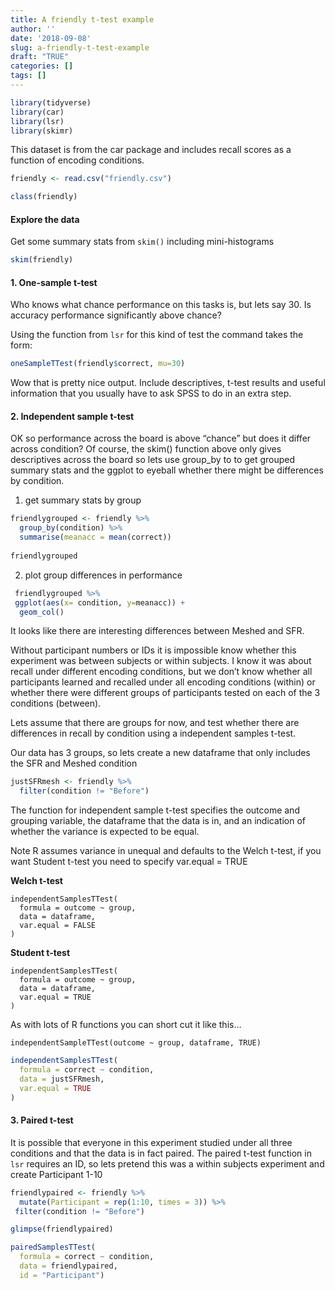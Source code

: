 ```yaml
---
title: A friendly t-test example
author: ''
date: '2018-09-08'
slug: a-friendly-t-test-example
draft: "TRUE"
categories: []
tags: []
---
```


```r
library(tidyverse)
library(car)
library(lsr)
library(skimr)

```

This dataset is from the car package and includes recall scores as a function of encoding conditions. 

```r
friendly <- read.csv("friendly.csv")

class(friendly)
```

#### Explore the data

Get some summary stats from `skim()` including mini-histograms

```r
skim(friendly)

```


#### 1. One-sample t-test

Who knows what chance performance on this tasks is, but lets say 30. Is accuracy performance significantly above chance?

Using the function from `lsr` for this kind of test the command takes the form: 


```r
oneSampleTTest(friendly$correct, mu=30)
```

Wow that is pretty nice output. Include descriptives, t-test results and useful information that you usually have to ask SPSS to do in an extra step. 

#### 2. Independent sample t-test

OK so performance across the board is above "chance" but does it differ across condition? Of course, the skim() function above only gives descriptives across the board so lets use group_by to to get grouped summary stats and the ggplot to eyeball whether there might be differences by condition. 

1. get summary stats by group

```r
friendlygrouped <- friendly %>%
  group_by(condition) %>%
  summarise(meanacc = mean(correct))
 
friendlygrouped
```
2. plot group differences in performance
```r
 friendlygrouped %>%
 ggplot(aes(x= condition, y=meanacc)) +
  geom_col()
```

It looks like there are interesting differences between Meshed and SFR. 

Without participant numbers or IDs it is impossible know whether this experiment was between subjects or within subjects. I know it was about recall under different encoding conditions, but we don't know whether all participants learned and recalled under all encoding conditions (within) or whether there were different groups of participants tested on each of the 3 conditions (between).

Lets assume that there are groups for now, and test whether there are differences in recall by condition using a independent samples t-test. 

Our data has 3 groups, so lets create a new dataframe that only includes the SFR and Meshed condition 

```r
justSFRmesh <- friendly %>%
  filter(condition != "Before")
```

The function for independent sample t-test specifies the outcome and grouping variable, the dataframe that the data is in, and an indication of whether the variance is expected to be equal. 

Note R assumes variance in unequal and defaults to the Welch t-test, if you want Student t-test you need to specify var.equal = TRUE

**Welch t-test** 
```
independentSamplesTTest(
  formula = outcome ~ group, 
  data = dataframe, 
  var.equal = FALSE
)
```

**Student t-test**

```
independentSamplesTTest(
  formula = outcome ~ group, 
  data = dataframe, 
  var.equal = TRUE
)
```

As with lots of R functions you can short cut it like this...

```
independentSampleTTest(outcome ~ group, dataframe, TRUE)

```


```r
independentSamplesTTest(
  formula = correct ~ condition, 
  data = justSFRmesh,
  var.equal = TRUE
)
```

#### 3. Paired t-test 

It is possible that everyone in this experiment studied under all three conditions and that the data is in fact paired. The paired t-test function in `lsr` requires an ID, so lets pretend this was a within subjects experiment and create Participant 1-10

```r
friendlypaired <- friendly %>%
  mutate(Participant = rep(1:10, times = 3)) %>%
 filter(condition != "Before")
```


```r
glimpse(friendlypaired)
```

```r
pairedSamplesTTest(
  formula = correct ~ condition, 
  data = friendlypaired, 
  id = "Participant")

```


